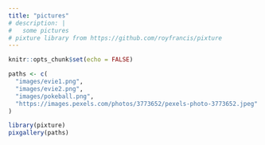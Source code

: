 ```yaml
---
title: "pictures"
# description: |
#   some pictures
# pixture library from https://github.com/royfrancis/pixture
---
```


```r
knitr::opts_chunk$set(echo = FALSE)
```


```r
paths <- c(
  "images/evie1.png",
  "images/evie2.png",
  "images/pokeball.png",
  "https://images.pexels.com/photos/3773652/pexels-photo-3773652.jpeg"
)

library(pixture)
pixgallery(paths)
```

